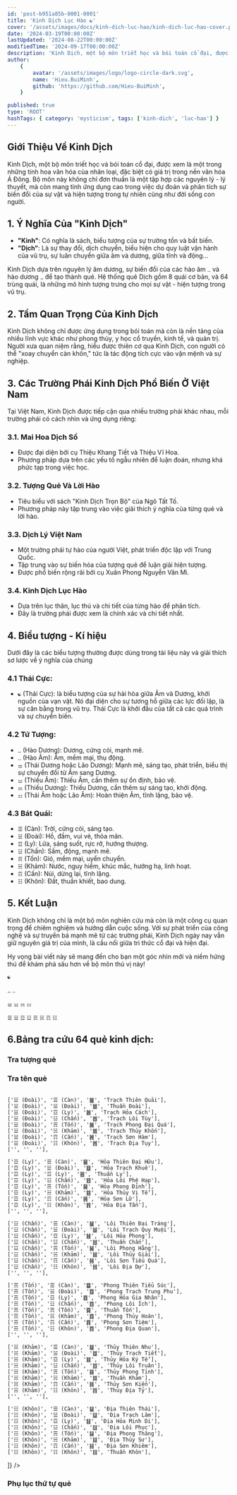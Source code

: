```yaml
---
id: 'post-b951a85b-0001-0001'
title: 'Kinh Dịch Lục Hào ☯'
cover: '/assets/images/docs/kinh-dich-luc-hao/kinh-dich-luc-hao-cover.png'
date: '2024-03-19T00:00:00Z'
lastUpdated: '2024-08-22T00:00:00Z'
modifiedTime: '2024-09-17T00:00:00Z'
description: 'Kinh Dịch, một bộ môn triết học và bói toán cổ đại, được xem là một trong những tinh hoa văn hóa của nhân loại, đặc biệt có giá trị trong nền văn hóa Á Đông'
author:
    {
        avatar: '/assets/images/logo/logo-circle-dark.svg',
        name: 'Hieu.BuiMinh',
        github: 'https://github.com/Hieu-BuiMinh',
    }

published: true
type: 'ROOT'
hashTags: { category: 'mysticism', tags: ['kinh-dich', 'luc-hao'] }
---
```


## Giới Thiệu Về Kinh Dịch

Kinh Dịch, một bộ môn triết học và bói toán cổ đại, được xem là một trong những tinh hoa văn hóa của nhân loại, đặc biệt có giá trị trong nền văn hóa Á Đông. Bộ môn này không chỉ đơn thuần là một tập hợp các nguyên lý - lý thuyết, mà còn mang tính ứng dụng cao trong việc dự đoán và phân tích sự biến đổi của sự vật và hiện tượng trong tự nhiên cũng như đời sống con người.

## 1. Ý Nghĩa Của "Kinh Dịch"

-   **"Kinh"**: Có nghĩa là sách, biểu tượng của sự trường tồn và bất biến.
-   **"Dịch"**: Là sự thay đổi, dịch chuyển, biểu hiện cho quy luật vận hành của vũ trụ, sự luân chuyển giữa âm và dương, giữa tĩnh và động...

Kinh Dịch dựa trên nguyên lý âm dương, sự biến đổi của các hào âm `⚋` và hào dương `⚊` để tạo thành quẻ. Hệ thống quẻ Dịch gồm 8 quái cơ bản, và 64 trùng quái, là những mô hình tượng trưng cho mọi sự vật - hiện tượng trong vũ trụ.

## 2. Tầm Quan Trọng Của Kinh Dịch

Kinh Dịch không chỉ được ứng dụng trong bói toán mà còn là nền tảng của nhiều lĩnh vực khác như phong thủy, y học cổ truyền, kinh tế, và quản trị. Người xưa quan niệm rằng, hiểu được thiên cơ qua Kinh Dịch, con người có thể "xoay chuyển càn khôn," tức là tác động tích cực vào vận mệnh và sự nghiệp.

## 3. Các Trường Phái Kinh Dịch Phổ Biến Ở Việt Nam

Tại Việt Nam, Kinh Dịch được tiếp cận qua nhiều trường phái khác nhau, mỗi trường phái có cách nhìn và ứng dụng riêng:

### 3.1. Mai Hoa Dịch Số

-   Được đại diện bởi cụ Thiệu Khang Tiết và Thiệu Vĩ Hoa.
-   Phương pháp dựa trên các yếu tố ngẫu nhiên để luận đoán, nhưng khá phức tạp trong việc học.

### 3.2. Tượng Quẻ Và Lời Hào

-   Tiêu biểu với sách "Kinh Dịch Trọn Bộ" của Ngô Tất Tố.
-   Phương pháp này tập trung vào việc giải thích ý nghĩa của từng quẻ và lời hào.

### 3.3. Dịch Lý Việt Nam

-   Một trường phái tự hào của người Việt, phát triển độc lập với Trung Quốc.
-   Tập trung vào sự biến hóa của tượng quẻ để luận giải hiện tượng.
-   Được phổ biến rộng rãi bởi cụ Xuân Phong Nguyễn Văn Mì.

### 3.4. Kinh Dịch Lục Hào

-   Dựa trên lục thân, lục thú và chi tiết của từng hào để phân tích.
-   Đây là trường phái được xem là chính xác và chi tiết nhất.

## 4. Biểu tượng - Kí hiệu

Dưới đây là các biểu tượng thường được dùng trong tài liệu này và giải thích sơ lược về ý nghĩa của chúng

### 4.1 Thái Cực:

-   `☯` (Thái Cực): là biểu tượng của sự hài hòa giữa Âm và Dương, khởi nguồn của vạn vật. Nó đại diện cho sự tương hỗ giữa các lực đối lập, là sự cân bằng trong vũ trụ. Thái Cực là khởi đầu của tất cả các quá trình và sự chuyển biến.

### 4.2 Tứ Tượng:

-   `⚊` (Hào Dương): Dương, cứng cỏi, mạnh mẽ.
-   `⚋` (Hào Âm): Âm, mềm mại, thụ động.
-   `⚌` (Thái Dương hoặc Lão Dương): Mạnh mẽ, sáng tạo, phát triển, biểu thị sự chuyển đổi từ Âm sang Dương.
-   `⚍` (Thiếu Âm): Thiếu Âm, cần thêm sự ổn định, bảo vệ.
-   `⚎` (Thiếu Dương): Thiếu Dương, cần thêm sự sáng tạo, khởi động.
-   `⚏` (Thái Âm hoặc Lão Âm): Hoàn thiện Âm, tĩnh lặng, bảo vệ.

### 4.3 Bát Quái:

-   `☰` (Càn): Trời, cứng cỏi, sáng tạo.
-   `☱` (Đoài): Hồ, đầm, vui vẻ, thỏa mãn.
-   `☲` (Ly): Lửa, sáng suốt, rực rỡ, hướng thượng.
-   `☳` (Chấn): Sấm, động, mạnh mẽ.
-   `☴` (Tốn): Gió, mềm mại, uyển chuyển.
-   `☵` (Khảm): Nước, nguy hiểm, khúc mắc, hướng hạ, linh hoạt.
-   `☶` (Cấn): Núi, dừng lại, tĩnh lặng.
-   `☷` (Khôn): Đất, thuần khiết, bao dung.

## 5. Kết Luận

Kinh Dịch không chỉ là một bộ môn nghiên cứu mà còn là một công cụ quan trọng để chiêm nghiệm và hướng dẫn cuộc sống. Với sự phát triển của công nghệ và sự truyền bá mạnh mẽ từ các trường phái, Kinh Dịch ngày nay vẫn giữ nguyên giá trị của mình, là cầu nối giữa tri thức cổ đại và hiện đại.

Hy vọng bài viết này sẽ mang đến cho bạn một góc nhìn mới và niềm hứng thú để khám phá sâu hơn về bộ môn thú vị này!

`☯`

`⚊` `⚋`

`⚌` `⚍` `⚎` `⚏`

`☰` `☱` `☲` `☳` `☴` `☵` `☶` `☷`

## 6.Bảng tra cứu 64 quẻ kinh dịch:

### Tra tượng quẻ

<Table
	headers={['', '☰', '☱', '☲', '☳', '☴', '☵', '☶', '☷']}
	rows={[
		['☰', '䷀', '䷪', '䷍', '䷡', '䷈', '䷄', '䷙', '䷊'],
		['☱', '䷉', '䷹', '䷥', '䷵', '䷼', '䷻', '䷨', '䷒'],
		['☲', '䷌', '䷰', '䷝', '䷶', '䷤', '䷾', '䷕', '䷣'],
		['☳', '䷘', '䷐', '䷔', '䷲', '䷩', '䷂', '䷚', '䷗'],
		['☴', '䷫', '䷛', '䷱', '䷟', '䷸', '䷺', '䷑', '䷭'],
		['☵', '䷅', '䷮', '䷿', '䷧', '䷺', '䷜', '䷃', '䷆'],
		['☶', '䷠', '䷞', '䷷', '䷽', '䷴', '䷦', '䷳', '䷎'],
		['☷', '䷋', '䷬', '䷢', '䷏', '䷓', '䷇', '䷖', '䷁'],
	]}
/>

### Tra tên quẻ

<Table
  headers={['Thượng Quái', 'Hạ Quái', 'Kí hiệu', 'Tên Quẻ']}
  rows={[
    ['☰ (Càn)', '☰ (Càn)', '䷀', 'Thuần Càn'],
    ['☰ (Càn)', '☱ (Đoài)', '䷉', 'Thiên Trạch Lý'],
    ['☰ (Càn)', '☲ (Ly)', '䷌', 'Thiên Hỏa Đồng Nhân'],
    ['☰ (Càn)', '☳ (Chấn)', '䷘', 'Thiên Lôi Vô Vọng'],
    ['☰ (Càn)', '☴ (Tốn)', '䷫', 'Thiên Phong Cấu'],
    ['☰ (Càn)', '☵ (Khảm)', '䷅', 'Thiên Thủy Tụng'],
    ['☰ (Càn)', '☶ (Cấn)', '䷠', 'Thiên Sơn Độn'],
    ['☰ (Càn)', '☷ (Khôn)', '䷋', 'Thiên Địa Bĩ'],
     ['', '', ''],

    ['☱ (Đoài)', '☰ (Càn)', '䷪', 'Trạch Thiên Quải'],
    ['☱ (Đoài)', '☱ (Đoài)', '䷹', 'Thuần Đoài'],
    ['☱ (Đoài)', '☲ (Ly)', '䷰', 'Trạch Hỏa Cách'],
    ['☱ (Đoài)', '☳ (Chấn)', '䷐', 'Trạch Lôi Tùy'],
    ['☱ (Đoài)', '☴ (Tốn)', '䷛', 'Trạch Phong Đại Quá'],
    ['☱ (Đoài)', '☵ (Khảm)', '䷮', 'Trạch Thủy Khốn'],
    ['☱ (Đoài)', '☶ (Cấn)', '䷞', 'Trạch Sơn Hàm'],
    ['☱ (Đoài)', '☷ (Khôn)', '䷬', 'Trạch Địa Tụy'],
    ['', '', ''],

    ['☲ (Ly)', '☰ (Càn)', '䷍', 'Hỏa Thiên Đại Hữu'],
    ['☲ (Ly)', '☱ (Đoài)', '䷥', 'Hỏa Trạch Khuê'],
    ['☲ (Ly)', '☲ (Ly)', '䷝', 'Thuần Ly'],
    ['☲ (Ly)', '☳ (Chấn)', '䷔', 'Hỏa Lôi Phệ Hạp'],
    ['☲ (Ly)', '☴ (Tốn)', '䷱', 'Hỏa Phong Đỉnh'],
    ['☲ (Ly)', '☵ (Khảm)', '䷾', 'Hỏa Thủy Vị Tế'],
    ['☲ (Ly)', '☶ (Cấn)', '䷷', 'Hỏa Sơn Lữ'],
    ['☲ (Ly)', '☷ (Khôn)', '䷢', 'Hỏa Địa Tấn'],
    ['', '', ''],

    ['☳ (Chấn)', '☰ (Càn)', '䷡', 'Lôi Thiên Đại Tráng'],
    ['☳ (Chấn)', '☱ (Đoài)', '䷵', 'Lôi Trạch Quy Muội'],
    ['☳ (Chấn)', '☲ (Ly)', '䷶', 'Lôi Hỏa Phong'],
    ['☳ (Chấn)', '☳ (Chấn)', '䷲', 'Thuần Chấn'],
    ['☳ (Chấn)', '☴ (Tốn)', '䷟', 'Lôi Phong Hằng'],
    ['☳ (Chấn)', '☵ (Khảm)', '䷧', 'Lôi Thủy Giải'],
    ['☳ (Chấn)', '☶ (Cấn)', '䷽', 'Lôi Sơn Tiểu Quá'],
    ['☳ (Chấn)', '☷ (Khôn)', '䷏', 'Lôi Địa Dự'],
    ['', '', ''],

    ['☴ (Tốn)', '☰ (Càn)', '䷈', 'Phong Thiên Tiểu Súc'],
    ['☴ (Tốn)', '☱ (Đoài)', '䷼', 'Phong Trạch Trung Phu'],
    ['☴ (Tốn)', '☲ (Ly)', '䷤', 'Phong Hỏa Gia Nhân'],
    ['☴ (Tốn)', '☳ (Chấn)', '䷩', 'Phong Lôi Ích'],
    ['☴ (Tốn)', '☴ (Tốn)', '䷸', 'Thuần Tốn'],
    ['☴ (Tốn)', '☵ (Khảm)', '䷺', 'Phong Thủy Hoán'],
    ['☴ (Tốn)', '☶ (Cấn)', '䷴', 'Phong Sơn Tiệm'],
    ['☴ (Tốn)', '☷ (Khôn)', '䷓', 'Phong Địa Quan'],
    ['', '', ''],

    ['☵ (Khảm)', '☰ (Càn)', '䷄', 'Thủy Thiên Nhu'],
    ['☵ (Khảm)', '☱ (Đoài)', '䷻', 'Thủy Trạch Tiết'],
    ['☵ (Khảm)', '☲ (Ly)', '䷾', 'Thủy Hỏa Ký Tế'],
    ['☵ (Khảm)', '☳ (Chấn)', '䷂', 'Thủy Lôi Truân'],
    ['☵ (Khảm)', '☴ (Tốn)', '䷯', 'Thủy Phong Tỉnh'],
    ['☵ (Khảm)', '☵ (Khảm)', '䷜', 'Thuần Khảm'],
    ['☵ (Khảm)', '☶ (Cấn)', '䷦', 'Thủy Sơn Kiển'],
    ['☵ (Khảm)', '☷ (Khôn)', '䷇', 'Thủy Địa Tỷ'],
    ['', '', ''],

    ['☷ (Khôn)', '☰ (Càn)', '䷊', 'Địa Thiên Thái'],
    ['☷ (Khôn)', '☱ (Đoài)', '䷒', 'Địa Trạch Lâm'],
    ['☷ (Khôn)', '☲ (Ly)', '䷣', 'Địa Hỏa Minh Di'],
    ['☷ (Khôn)', '☳ (Chấn)', '䷗', 'Địa Lôi Phục'],
    ['☷ (Khôn)', '☴ (Tốn)', '䷭', 'Địa Phong Thăng'],
    ['☷ (Khôn)', '☵ (Khảm)', '䷆', 'Địa Thủy Sư'],
    ['☷ (Khôn)', '☶ (Cấn)', '䷎', 'Địa Sơn Khiêm'],
    ['☷ (Khôn)', '☷ (Khôn)', '䷁', 'Thuần Khôn'],

]}
/>

### Phụ lục thứ tự quẻ

<Table
	rows={[
		['01. ䷀', '02. ䷁', '03. ䷂', '04. ䷃', '05. ䷄', '06. ䷅', '07. ䷆', '08. ䷇'],
		['09. ䷈', '10. ䷉', '11. ䷊', '12. ䷋', '13. ䷌', '14. ䷍', '15. ䷎', '16. ䷏'],
		['17. ䷐', '18. ䷑', '19. ䷒', '20. ䷓', '21. ䷔', '22. ䷕', '23. ䷖', '24. ䷗'],
		['25. ䷘', '26. ䷙', '27. ䷚', '28. ䷛', '29. ䷜', '30. ䷝', '31. ䷞', '32. ䷟'],
		['33. ䷠', '34. ䷡', '35. ䷢', '36. ䷣', '37. ䷤', '38. ䷥', '39. ䷦', '40. ䷧'],
		['41. ䷨', '42. ䷩', '43. ䷪', '44. ䷫', '45. ䷬', '46. ䷭', '47. ䷮', '48. ䷯'],
		['49. ䷰', '50. ䷱', '51. ䷲', '52. ䷳', '53. ䷴', '54. ䷵', '55. ䷶', '56. ䷷'],
		['57. ䷸', '58. ䷹', '59. ䷺', '60. ䷻', '61. ䷼', '62. ䷽', '63. ䷾', '64. ䷿'],
	]}
/>
